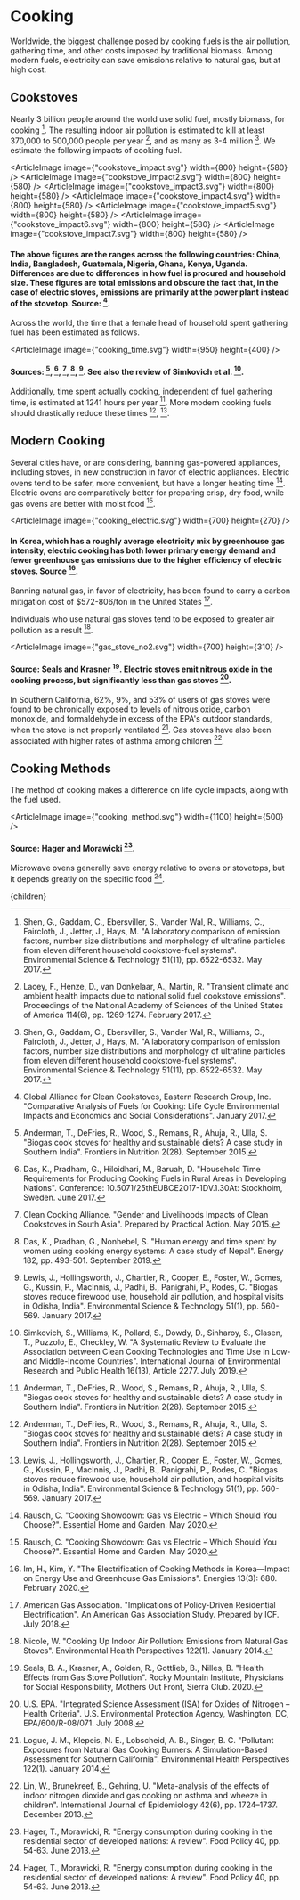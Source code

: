 


# Cooking

Worldwide, the biggest challenge posed by cooking fuels is the air pollution, gathering time, and other costs imposed by traditional biomass. Among modern fuels, electricity can save emissions relative to natural gas, but at high cost.

## Cookstoves
Nearly 3 billion people around the world use solid fuel, mostly biomass, for cooking [^16]. The resulting indoor air pollution is estimated to kill at least 370,000 to 500,000 people per year [^9], and as many as 3-4 million [^16]. We estimate the following impacts of cooking fuel.

<ArticleImage image={"cookstove_impact.svg"} width={800} height={580} />
<ArticleImage image={"cookstove_impact2.svg"} width={800} height={580} />
<ArticleImage image={"cookstove_impact3.svg"} width={800} height={580} />
<ArticleImage image={"cookstove_impact4.svg"} width={800} height={580} />
<ArticleImage image={"cookstove_impact5.svg"} width={800} height={580} />
<ArticleImage image={"cookstove_impact6.svg"} width={800} height={580} />
<ArticleImage image={"cookstove_impact7.svg"} width={800} height={580} />
#### The above figures are the ranges across the following countries: China, India, Bangladesh, Guatemala, Nigeria, Ghana, Kenya, Uganda. Differences are due to differences in how fuel is procured and household size. These figures are total emissions and obscure the fact that, in the case of electric stoves, emissions are primarily at the power plant instead of the stovetop. Source: [^6].

Across the world, the time that a female head of household spent gathering fuel has been estimated as follows.

<ArticleImage image={"cooking_time.svg"} width={950} height={400} />
#### Sources: [^2], [^4], [^3], [^5], [^10]. See also the review of Simkovich et al. [^17].

Additionally, time spent actually cooking, independent of fuel gathering time, is estimated at 1241 hours per year [^2]. More modern cooking fuels should drastically reduce these times [^2], [^10].

<ModernCookingFuelsSolution />

## Modern Cooking
Several cities have, or are considering, banning gas-powered appliances, including stoves, in new construction in favor of electric appliances. Electric ovens tend to be safer, more convenient, but have a longer heating time [^14]. Electric ovens are comparatively better for preparing crisp, dry food, while gas ovens are better with moist food [^14].

<ArticleImage image={"cooking_electric.svg"} width={700} height={270} />
#### In Korea, which has a roughly average electricity mix by greenhouse gas intensity, electric cooking has both lower primary energy demand and fewer greenhouse gas emissions due to the higher efficiency of electric stoves. Source [^8].

Banning natural gas, in favor of electricity, has been found to carry a carbon mitigation cost of $572-806/ton in the United States [^1].

Individuals who use natural gas stoves tend to be exposed to greater air pollution as a result [^13].

<ArticleImage image={"gas_stove_no2.svg"} width={700} height={310} />
#### Source: Seals and Krasner [^15]. Electric stoves emit nitrous oxide in the cooking process, but significantly less than gas stoves [^18].

In Southern California, 62%, 9%, and 53% of users of gas stoves were found to be chronically exposed to levels of nitrous oxide, carbon monoxide, and formaldehyde in excess of the EPA's outdoor standards, when the stove is not properly ventilated [^12]. Gas stoves have also been associated with higher rates of asthma among children [^11].

## Cooking Methods
The method of cooking makes a difference on life cycle impacts, along with the fuel used.

<ArticleImage image={"cooking_method.svg"} width={1100} height={500} />
#### Source: Hager and Morawicki [^7].

Microwave ovens generally save energy relative to ovens or stovetops, but it depends greatly on the specific food [^7].

[^1]: American Gas Association. "Implications of Policy-Driven Residential Electrification". An American Gas Association Study. Prepared by ICF. July 2018.

[^2]: Anderman, T., DeFries, R., Wood, S., Remans, R., Ahuja, R., Ulla, S. "Biogas cook stoves for healthy and sustainable diets? A case study in Southern India". Frontiers in Nutrition 2(28). September 2015.

[^3]: Clean Cooking Alliance. "Gender and Livelihoods Impacts of Clean Cookstoves in South Asia". Prepared by Practical Action. May 2015.

[^4]: Das, K., Pradham, G., Hiloidhari, M., Baruah, D. "Household Time Requirements for Producing Cooking Fuels in Rural Areas in Developing Nations". Conference: 10.5071/25thEUBCE2017-1DV.1.30At: Stockholm, Sweden. June 2017.

[^5]: Das, K., Pradhan, G., Nonhebel, S. "Human energy and time spent by women using cooking energy systems: A case study of Nepal". Energy 182, pp. 493-501. September 2019.

[^6]: Global Alliance for Clean Cookstoves, Eastern Research Group, Inc. "Comparative Analysis of Fuels for Cooking: Life Cycle Environmental Impacts and Economics and Social Considerations". January 2017.

[^7]: Hager, T., Morawicki, R. "Energy consumption during cooking in the residential sector of developed nations: A review". Food Policy 40, pp. 54-63. June 2013.

[^8]: Im, H., Kim, Y. "The Electrification of Cooking Methods in Korea—Impact on Energy Use and Greenhouse Gas Emissions". Energies 13(3): 680. February 2020.

[^9]: Lacey, F., Henze, D., van Donkelaar, A., Martin, R. "Transient climate and ambient health impacts due to national solid fuel cookstove emissions". Proceedings of the National Academy of Sciences of the United States of America 114(6), pp. 1269-1274. February 2017.

[^10]: Lewis, J., Hollingsworth, J., Chartier, R., Cooper, E., Foster, W., Gomes, G., Kussin, P., MacInnis, J., Padhi, B., Panigrahi, P., Rodes, C. "Biogas stoves reduce firewood use, household air pollution, and hospital visits in Odisha, India". Environmental Science & Technology 51(1), pp. 560-569. January 2017.

[^11]: Lin, W., Brunekreef, B., Gehring, U. "Meta-analysis of the effects of indoor nitrogen dioxide and gas cooking on asthma and wheeze in children". International Journal of Epidemiology 42(6), pp. 1724–1737. December 2013.

[^12]: Logue, J. M., Klepeis, N. E., Lobscheid, A. B., Singer, B. C. "Pollutant Exposures from Natural Gas Cooking Burners: A Simulation-Based Assessment for Southern California". Environmental Health Perspectives 122(1). January 2014.

[^13]: Nicole, W. "Cooking Up Indoor Air Pollution: Emissions from Natural Gas Stoves". Environmental Health Perspectives 122(1). January 2014.

[^14]: Rausch, C. "Cooking Showdown: Gas vs Electric – Which Should You Choose?". Essential Home and Garden. May 2020.

[^15]: Seals, B. A., Krasner, A., Golden, R., Gottlieb, B., Nilles, B. "Health Effects from Gas Stove Pollution". Rocky Mountain Institute, Physicians for Social Responsibility, Mothers Out Front, Sierra Club. 2020.

[^16]: Shen, G., Gaddam, C., Ebersviller, S., Vander Wal, R., Williams, C., Faircloth, J., Jetter, J., Hays, M. "A laboratory comparison of emission factors, number size distributions and morphology of ultrafine particles from eleven different household cookstove-fuel systems". Environmental Science & Technology 51(11), pp. 6522-6532. May 2017.

[^17]: Simkovich, S., Williams, K., Pollard, S., Dowdy, D., Sinharoy, S., Clasen, T., Puzzolo, E., Checkley, W. "A Systematic Review to Evaluate the Association between Clean Cooking Technologies and Time Use in Low- and Middle-Income Countries". International Journal of Environmental Research and Public Health 16(13), Article 2277. July 2019.

[^18]: U.S. EPA. "Integrated Science Assessment (ISA) for Oxides of Nitrogen – Health Criteria". U.S. Environmental Protection Agency, Washington, DC, EPA/600/R-08/071. July 2008.

  <Article 
    focusAreaUrl={focusAreaUrl} 
    hierarchy={hierarchy} 
    site={site}
  >
    {children}
  </Article>